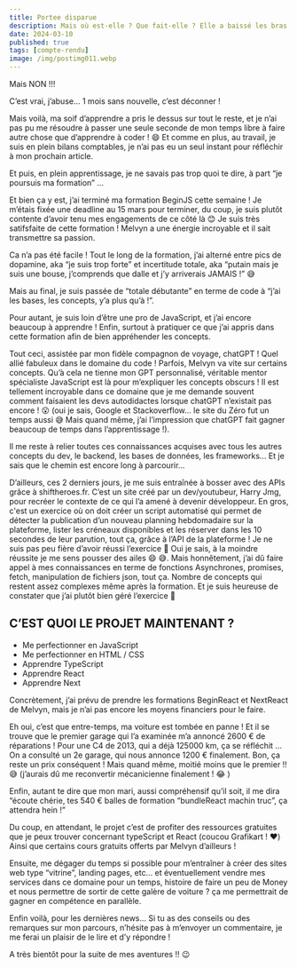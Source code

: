 ```yaml
---
title: Portee disparue
description: Mais où est-elle ? Que fait-elle ? Elle a baissé les bras c’est sûr ! …
date: 2024-03-10
published: true
tags: [compte-rendu]
image: /img/postimg011.webp
---
```


Mais NON !!!

C’est vrai, j’abuse… 1 mois sans nouvelle, c’est déconner !

Mais voilà, ma soif d’apprendre a pris le dessus sur tout le reste, et je n’ai pas pu me résoudre à passer une seule seconde de mon temps libre à faire autre chose que d’apprendre à coder ! 😄 Et comme en plus, au travail, je suis en plein bilans comptables, je n’ai pas eu un seul instant pour réfléchir à mon prochain article.

Et puis, en plein apprentissage, je ne savais pas trop quoi te dire, à part “je poursuis ma formation” …

Et bien ça y est, j’ai terminé ma formation BeginJS cette semaine ! Je m’étais fixée une deadline au 15 mars pour terminer, du coup, je suis plutôt contente d’avoir tenu mes engagements de ce côté là 😊 Je suis très satifsfaite de cette formation ! Melvyn a une énergie incroyable et il sait transmettre sa passion.

Ca n’a pas été facile ! Tout le long de la formation, j’ai alterné entre pics de dopamine, aka “je suis trop forte” et incertitude totale, aka “putain mais je suis une bouse, j’comprends que dalle et j’y arriverais JAMAIS !” 😅

Mais au final, je suis passée de “totale débutante” en terme de code à “j’ai les bases, les concepts, y’a plus qu’à !”.

Pour autant, je suis loin d’être une pro de JavaScript, et j’ai encore beaucoup à apprendre ! Enfin, surtout à pratiquer ce que j’ai appris dans cette formation afin de bien appréhender les concepts.

Tout ceci, assistée par mon fidèle compagnon de voyage, chatGPT ! Quel allié fabuleux dans le domaine du code ! Parfois, Melvyn va vite sur certains concepts. Qu’à cela ne tienne mon GPT personnalisé, véritable mentor spécialiste JavaScript est là pour m’expliquer les concepts obscurs ! Il est tellement incroyable dans ce domaine que je me demande souvent comment faisaient les devs autodidactes lorsque chatGPT n’existait pas encore ! 😮 (oui je sais, Google et Stackoverflow… le site du Zéro fut un temps aussi 😅 Mais quand même, j’ai l’impression que chatGPT fait gagner beaucoup de temps dans l’apprentissage !).

Il me reste à relier toutes ces connaissances acquises avec tous les autres concepts du dev, le backend, les bases de données, les frameworks… Et je sais que le chemin est encore long à parcourir…

D’ailleurs, ces 2 derniers jours, je me suis entraînée à bosser avec des APIs grâce à shiftheroes.fr. C’est un site créé par un dev/youtubeur, Harry Jmg, pour recréer le contexte de ce qui l’a amené à devenir développeur. En gros, c'est un exercice où on doit créer un script automatisé qui permet de détecter la publication d’un nouveau planning hebdomadaire sur la plateforme, lister les créneaux disponibles et les réserver dans les 10 secondes de leur parution, tout ça, grâce à l’API de la plateforme ! Je ne suis pas peu fière d’avoir réussi l’exercice 💪 Oui je sais, à la moindre réussite je me sens pousser des ailes 😄 😅. Mais honnêtement, j’ai dû faire appel à mes connaissances en terme de fonctions Asynchrones, promises, fetch, manipulation de fichiers json, tout ça. Nombre de concepts qui restent assez complexes même après la formation. Et je suis heureuse de constater que j’ai plutôt bien géré l’exercice 🤩

## C’EST QUOI LE PROJET MAINTENANT ?

- Me perfectionner en JavaScript
- Me perfectionner en HTML / CSS
- Apprendre TypeScript
- Apprendre React
- Apprendre Next

Concrètement, j’ai prévu de prendre les formations BeginReact et NextReact de Melvyn, mais je n’ai pas encore les moyens financiers pour le faire.

Eh oui, c’est que entre-temps, ma voiture est tombée en panne ! Et il se trouve que le premier garage qui l’a examinée m’a annoncé 2600 € de réparations ! Pour une C4 de 2013, qui a déjà 125000 km, ça se réfléchit … On a consulté un 2e garage, qui nous annonce 1200 € finalement. Bon, ça reste un prix conséquent ! Mais quand même, moitié moins que le premier !! 😅 (j’aurais dû me reconvertir mécanicienne finalement ! 😂 )

Enfin, autant te dire que mon mari, aussi compréhensif qu’il soit, il me dira “écoute chérie, tes 540 € balles de formation “bundleReact machin truc”, ça attendra hein !”

Du coup, en attendant, le projet c’est de profiter des ressources gratuites que je peux trouver concernant typeScript et React (coucou Grafikart ! ❤️) Ainsi que certains cours gratuits offerts par Melvyn d’ailleurs !

Ensuite, me dégager du temps si possible pour m’entraîner à créer des sites web type “vitrine”, landing pages, etc… et éventuellement vendre mes services dans ce domaine pour un temps, histoire de faire un peu de Money et nous permettre de sortir de cette galère de voiture ? ça me permettrait de gagner en compétence en parallèle.

Enfin voilà, pour les dernières news… Si tu as des conseils ou des remarques sur mon parcours, n’hésite pas à m’envoyer un commentaire, je me ferai un plaisir de le lire et d’y répondre !

A très bientôt pour la suite de mes aventures !! 😉
